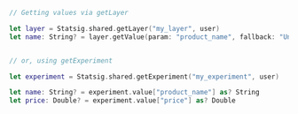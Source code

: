 ```swift
// Getting values via getLayer

let layer = Statsig.shared.getLayer("my_layer", user)
let name: String? = layer.getValue(param: "product_name", fallback: "Unknown") as? String


// or, using getExperiment

let experiment = Statsig.shared.getExperiment("my_experiment", user)

let name: String? = experiment.value["product_name"] as? String
let price: Double? = experiment.value["price"] as? Double
```
